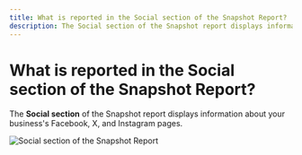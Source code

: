 ```yaml
---
title: What is reported in the Social section of the Snapshot Report?
description: The Social section of the Snapshot report displays information about your business's Facebook, X, and Instagram pages.
---
```


# What is reported in the Social section of the Snapshot Report?

The **Social section** of the Snapshot report displays information about your business's Facebook, X, and Instagram pages.

![Social section of the Snapshot Report](/img/snapshot-report/social-section-snapshot-report.jpg)